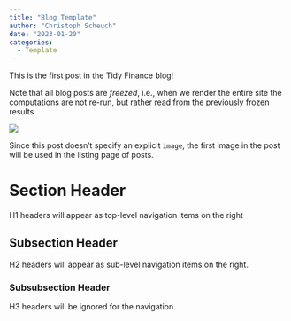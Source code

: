 ```yaml
---
title: "Blog Template"
author: "Christoph Scheuch"
date: "2023-01-20"
categories: 
  - Template
---
```


This is the first post in the Tidy Finance blog!

Note that all blog posts are *freezed*, i.e., when we render the entire site the computations are not re-run, but rather read from the previously frozen results 

![](thumbnail.jpg)

Since this post doesn't specify an explicit `image`, the first image in the post will be used in the listing page of posts.

# Section Header

H1 headers will appear as top-level navigation items on the right

## Subsection Header

H2 headers will appear as sub-level navigation items on the right.

### Subsubsection Header

H3 headers will be ignored for the navigation. 

